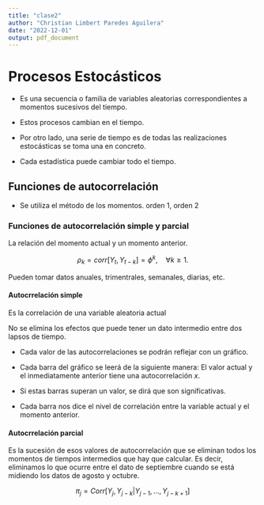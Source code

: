 ```yaml
---
title: "clase2"
author: "Christian Limbert Paredes Aguilera"
date: "2022-12-01"
output: pdf_document
---
```


# Procesos Estocásticos

- Es una secuencia o familia de variables aleatorias correspondientes a momentos sucesivos del tiempo.

- Estos procesos cambian en el tiempo.

- Por otro lado, una serie de tiempo es de todas las realizaciones estocásticas se toma una en concreto. 

- Cada estadística puede cambiar todo el tiempo.

## Funciones de autocorrelación

- Se utiliza el método de los momentos. orden 1, orden 2


\begin{itemize}
  \item Función de medias
  $$\mu_t=E(Y_t)$$
  \item Función de las varianzas
  $$Var(Y_t)=\sigma_t^2$$
  
  \item Funciones de autocovarianza
  $$Y_{t,s}=Cov(Y_t,Y_s)=E(Y_t-\mu_t)(Y_s-\mu_s)$$
  
  \textbf{Es la covarianza que existe entre los valores de una misma variable en diferentes momentos del tiempo.}\\
  
  \item Función de autocorrelación
  $$\rho_{t.s}=\dfrac{Cov(Y_t,Y_s)}{\sqrt{Var(Y_t)Var(Y_s)}}$$
  
  \textbf{Se ve la relación que existe entre dos momentos del tiempo distintos de una misma variable.} Cuanto más cerca del 1 más correlación y cuanto mas cerca del 0 menos correlación. Utlizamos la autoccorelación porque si utilizamos la autocovarianza los resultados podrán ser número grande o pequeños pero no nos mencionarán si existe mucha o poca relación entre dos momentos del tiempo. La autocorrelación está acotado entre -1 y 1.
  
\end{itemize}

### Funciones de autocorrelación simple y parcial
La relación del momento actual y un momento anterior.

$$\rho_k=corr[Y_t,Y_{t-k}]=\phi^k,\quad \forall k\geq 1.$$

Pueden tomar datos anuales, trimentrales, semanales, diarias, etc.

#### Autocrrelación simple
Es la correlación de una variable aleatoria actual 

No se elimina los efectos que puede tener un dato intermedio entre dos lapsos de tiempo.

- Cada valor de las autocorrelaciones se podrán reflejar con un gráfico.

- Cada barra del gráfico se leerá de la siguiente manera: El valor actual y el inmediatamente anterior tiene una autocorrelación $x$.

- Si estas barras superan un valor, se dirá que son significativas.

- Cada barra nos dice el nivel de correlación entre la variable actual y el momento anterior.

#### Autocrrelación parcial
Es la sucesión de esos valores de autocorrelación que se eliminan todos los momentos de tiempos intermedios que hay que calcular. Es decir, eliminamos lo que ocurre entre el dato de septiembre cuando se está midiendo los datos de agosto y octubre.

$$\pi_j = Corr[Y_j,Y_{j-k}|Y_{j-1},\ldots,Y_{j-k+1}]$$


